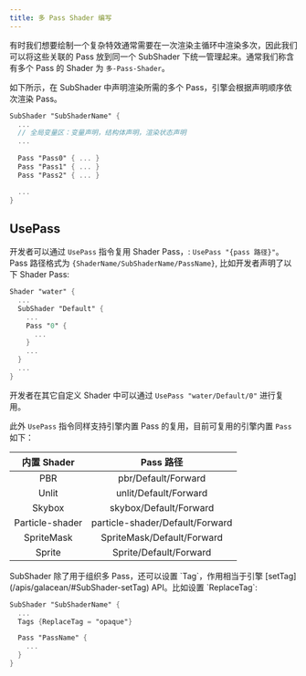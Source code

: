 ```yaml
---
title: 多 Pass Shader 编写
---
```


有时我们想要绘制一个复杂特效通常需要在一次渲染主循环中渲染多次，因此我们可以将这些关联的 Pass 放到同一个 SubShader 下统一管理起来。通常我们称含有多个 Pass 的 Shader 为 `多-Pass-Shader`。

如下所示，在 SubShader 中声明渲染所需的多个 Pass，引擎会根据声明顺序依次渲染 Pass。

```glsl showLineNumbers {6-8}
SubShader "SubShaderName" {
  ...
  // 全局变量区：变量声明，结构体声明，渲染状态声明
  ...
 
  Pass "Pass0" { ... }
  Pass "Pass1" { ... }
  Pass "Pass2" { ... }

  ...
}
```

## UsePass

开发者可以通过 `UsePass` 指令复用 Shader Pass，: `UsePass "{pass 路径}"`。 Pass 路径格式为 `{ShaderName/SubShaderName/PassName}`, 比如开发者声明了以下 Shader Pass:
```glsl showLineNumbers {1,3,5}
Shader "water" {
  ...
  SubShader "Default" {
    ...
    Pass "0" {
      ...
    }
    ...
  }
  ...
}
```
开发者在其它自定义 Shader 中可以通过 `UsePass "water/Default/0"` 进行复用。

此外 `UsePass` 指令同样支持引擎内置 Pass 的复用，目前可复用的引擎内置 `Pass` 如下：

|   内置 Shader   |            Pass 路径            |
| :-------------: | :-----------------------------: |
|       PBR       |       pbr/Default/Forward       |
|      Unlit      |      unlit/Default/Forward      |
|     Skybox      |     skybox/Default/Forward      |
| Particle-shader | particle-shader/Default/Forward |
|   SpriteMask    |   SpriteMask/Default/Forward    |
|     Sprite      |     Sprite/Default/Forward      |

<Callout>
SubShader 除了用于组织多 Pass，还可以设置 `Tag`，作用相当于引擎 [setTag](/apis/galacean/#SubShader-setTag) API。比如设置 `ReplaceTag`:

```glsl showLineNumbers
SubShader "SubShaderName" {
  ...
  Tags {ReplaceTag = "opaque"}

  Pass "PassName" {
    ...
  }
}
```
</Callout>
